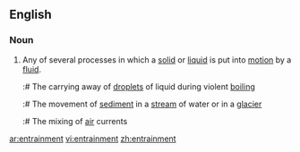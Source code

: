 ==English==

===Noun===
{{wikipedia}}
{{en-noun}}

# Any of several processes in which a [[solid]] or [[liquid]] is put into [[motion]] by a [[fluid]].
#:# The carrying away of [[droplet]]s of liquid during violent [[boiling]]
#:# The movement of [[sediment]] in a [[stream]] of water or in a [[glacier]]
#:# The mixing of [[air]] currents

[[ar:entrainment]]
[[vi:entrainment]]
[[zh:entrainment]]